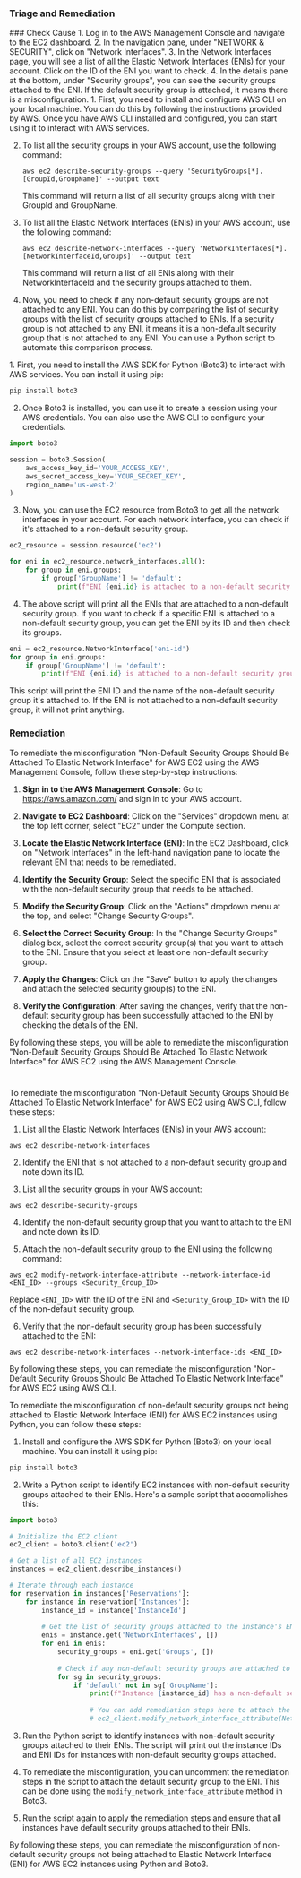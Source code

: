 
### Triage and Remediation
<Tabs>


<Tab title='Cause'>
### Check Cause
<AccordionGroup>
<Accordion title='Using Console' defaultOpen='true'>
1. Log in to the AWS Management Console and navigate to the EC2 dashboard.
2. In the navigation pane, under "NETWORK & SECURITY", click on "Network Interfaces".
3. In the Network Interfaces page, you will see a list of all the Elastic Network Interfaces (ENIs) for your account. Click on the ID of the ENI you want to check.
4. In the details pane at the bottom, under "Security groups", you can see the security groups attached to the ENI. If the default security group is attached, it means there is a misconfiguration.
</Accordion>

<Accordion title='Using CLI'>
1. First, you need to install and configure AWS CLI on your local machine. You can do this by following the instructions provided by AWS. Once you have AWS CLI installed and configured, you can start using it to interact with AWS services.

2. To list all the security groups in your AWS account, use the following command:
   ```
   aws ec2 describe-security-groups --query 'SecurityGroups[*].[GroupId,GroupName]' --output text
   ```
   This command will return a list of all security groups along with their GroupId and GroupName.

3. To list all the Elastic Network Interfaces (ENIs) in your AWS account, use the following command:
   ```
   aws ec2 describe-network-interfaces --query 'NetworkInterfaces[*].[NetworkInterfaceId,Groups]' --output text
   ```
   This command will return a list of all ENIs along with their NetworkInterfaceId and the security groups attached to them.

4. Now, you need to check if any non-default security groups are not attached to any ENI. You can do this by comparing the list of security groups with the list of security groups attached to ENIs. If a security group is not attached to any ENI, it means it is a non-default security group that is not attached to any ENI. You can use a Python script to automate this comparison process.
</Accordion>

<Accordion title='Using Python'>
1. First, you need to install the AWS SDK for Python (Boto3) to interact with AWS services. You can install it using pip:

```python
pip install boto3
```

2. Once Boto3 is installed, you can use it to create a session using your AWS credentials. You can also use the AWS CLI to configure your credentials.

```python
import boto3

session = boto3.Session(
    aws_access_key_id='YOUR_ACCESS_KEY',
    aws_secret_access_key='YOUR_SECRET_KEY',
    region_name='us-west-2'
)
```

3. Now, you can use the EC2 resource from Boto3 to get all the network interfaces in your account. For each network interface, you can check if it's attached to a non-default security group.

```python
ec2_resource = session.resource('ec2')

for eni in ec2_resource.network_interfaces.all():
    for group in eni.groups:
        if group['GroupName'] != 'default':
            print(f"ENI {eni.id} is attached to a non-default security group {group['GroupName']}")
```

4. The above script will print all the ENIs that are attached to a non-default security group. If you want to check if a specific ENI is attached to a non-default security group, you can get the ENI by its ID and then check its groups.

```python
eni = ec2_resource.NetworkInterface('eni-id')
for group in eni.groups:
    if group['GroupName'] != 'default':
        print(f"ENI {eni.id} is attached to a non-default security group {group['GroupName']}")
```

This script will print the ENI ID and the name of the non-default security group it's attached to. If the ENI is not attached to a non-default security group, it will not print anything.
</Accordion>
</AccordionGroup>
</Tab>
<Tab title='Remediation'>
### Remediation
<AccordionGroup>
<Accordion title='Using Console' defaultOpen='true'>
To remediate the misconfiguration "Non-Default Security Groups Should Be Attached To Elastic Network Interface" for AWS EC2 using the AWS Management Console, follow these step-by-step instructions:

1. **Sign in to the AWS Management Console**: Go to https://aws.amazon.com/ and sign in to your AWS account.

2. **Navigate to EC2 Dashboard**: Click on the "Services" dropdown menu at the top left corner, select "EC2" under the Compute section.

3. **Locate the Elastic Network Interface (ENI)**: In the EC2 Dashboard, click on "Network Interfaces" in the left-hand navigation pane to locate the relevant ENI that needs to be remediated.

4. **Identify the Security Group**: Select the specific ENI that is associated with the non-default security group that needs to be attached.

5. **Modify the Security Group**: Click on the "Actions" dropdown menu at the top, and select "Change Security Groups".

6. **Select the Correct Security Group**: In the "Change Security Groups" dialog box, select the correct security group(s) that you want to attach to the ENI. Ensure that you select at least one non-default security group.

7. **Apply the Changes**: Click on the "Save" button to apply the changes and attach the selected security group(s) to the ENI.

8. **Verify the Configuration**: After saving the changes, verify that the non-default security group has been successfully attached to the ENI by checking the details of the ENI.

By following these steps, you will be able to remediate the misconfiguration "Non-Default Security Groups Should Be Attached To Elastic Network Interface" for AWS EC2 using the AWS Management Console.

#
</Accordion>

<Accordion title='Using CLI'>
To remediate the misconfiguration "Non-Default Security Groups Should Be Attached To Elastic Network Interface" for AWS EC2 using AWS CLI, follow these steps:

1. List all the Elastic Network Interfaces (ENIs) in your AWS account:
```
aws ec2 describe-network-interfaces
```

2. Identify the ENI that is not attached to a non-default security group and note down its ID.

3. List all the security groups in your AWS account:
```
aws ec2 describe-security-groups
```

4. Identify the non-default security group that you want to attach to the ENI and note down its ID.

5. Attach the non-default security group to the ENI using the following command:
```
aws ec2 modify-network-interface-attribute --network-interface-id <ENI_ID> --groups <Security_Group_ID>
```
Replace `<ENI_ID>` with the ID of the ENI and `<Security_Group_ID>` with the ID of the non-default security group.

6. Verify that the non-default security group has been successfully attached to the ENI:
```
aws ec2 describe-network-interfaces --network-interface-ids <ENI_ID>
```

By following these steps, you can remediate the misconfiguration "Non-Default Security Groups Should Be Attached To Elastic Network Interface" for AWS EC2 using AWS CLI.
</Accordion>

<Accordion title='Using Python'>
To remediate the misconfiguration of non-default security groups not being attached to Elastic Network Interface (ENI) for AWS EC2 instances using Python, you can follow these steps:

1. Install and configure the AWS SDK for Python (Boto3) on your local machine. You can install it using pip:

```bash
pip install boto3
```

2. Write a Python script to identify EC2 instances with non-default security groups attached to their ENIs. Here's a sample script that accomplishes this:

```python
import boto3

# Initialize the EC2 client
ec2_client = boto3.client('ec2')

# Get a list of all EC2 instances
instances = ec2_client.describe_instances()

# Iterate through each instance
for reservation in instances['Reservations']:
    for instance in reservation['Instances']:
        instance_id = instance['InstanceId']
        
        # Get the list of security groups attached to the instance's ENIs
        enis = instance.get('NetworkInterfaces', [])
        for eni in enis:
            security_groups = eni.get('Groups', [])
            
            # Check if any non-default security groups are attached to the ENI
            for sg in security_groups:
                if 'default' not in sg['GroupName']:
                    print(f"Instance {instance_id} has a non-default security group attached to ENI {eni['NetworkInterfaceId']}")
                    
                    # You can add remediation steps here to attach the default security group to the ENI
                    # ec2_client.modify_network_interface_attribute(NetworkInterfaceId=eni['NetworkInterfaceId'], Groups=['default'])
```

3. Run the Python script to identify instances with non-default security groups attached to their ENIs. The script will print out the instance IDs and ENI IDs for instances with non-default security groups attached.

4. To remediate the misconfiguration, you can uncomment the remediation steps in the script to attach the default security group to the ENI. This can be done using the `modify_network_interface_attribute` method in Boto3.

5. Run the script again to apply the remediation steps and ensure that all instances have default security groups attached to their ENIs.

By following these steps, you can remediate the misconfiguration of non-default security groups not being attached to Elastic Network Interface (ENI) for AWS EC2 instances using Python and Boto3.
</Accordion>

</AccordionGroup>
</Tab>
</Tabs>
